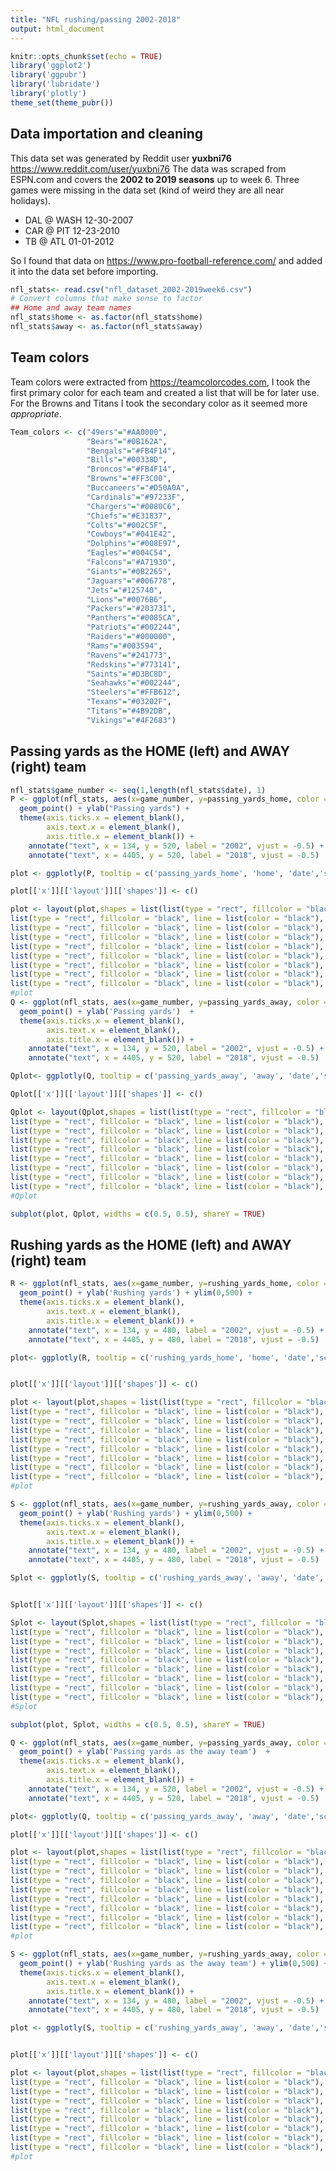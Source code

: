 ```yaml
---
title: "NFL rushing/passing 2002-2018"
output: html_document
---
```



```r
knitr::opts_chunk$set(echo = TRUE)
library('ggplot2')
library('ggpubr')
library('lubridate')
library('plotly')
theme_set(theme_pubr())
```

## Data importation and cleaning

This data set was generated by Reddit user **yuxbni76** <https://www.reddit.com/user/yuxbni76>
The data was scraped from ESPN.com and covers the **2002 to 2019 seasons** up to week 6. Three
games were missing in the data set (kind of weird they are all near holidays).

* DAL @ WASH 12-30-2007
* CAR @ PIT  12-23-2010
* TB  @ ATL  01-01-2012

So I found that data on <https://www.pro-football-reference.com/> and added it 
into the data set before importing.

```r
nfl_stats<- read.csv("nfl_dataset_2002-2019week6.csv")
# Convert columns that make sense to factor
## Home and away team names
nfl_stats$home <- as.factor(nfl_stats$home)
nfl_stats$away <- as.factor(nfl_stats$away)
```

## Team colors
Team colors were extracted from <https://teamcolorcodes.com>, I took the first primary color
for each team and created a list that will be for later use. For the Browns and Titans I took the
secondary color as it seemed more *appropriate*.

```r
Team_colors <- c("49ers"="#AA0000",
                 "Bears"="#0B162A",
                 "Bengals"="#FB4F14",
                 "Bills"="#00338D",
                 "Broncos"="#FB4F14",
                 "Browns"="#FF3C00",
                 "Buccaneers"="#D50A0A",
                 "Cardinals"="#97233F",
                 "Chargers"="#0080C6",
                 "Chiefs"="#E31837",
                 "Colts"="#002C5F",
                 "Cowboys"="#041E42",
                 "Dolphins"="#008E97",
                 "Eagles"="#004C54",
                 "Falcons"="#A71930",
                 "Giants"="#0B2265",
                 "Jaguars"="#006778",
                 "Jets"="#125740",
                 "Lions"="#0076B6",
                 "Packers"="#203731",
                 "Panthers"="#0085CA",
                 "Patriots"="#002244",
                 "Raiders"="#000000",
                 "Rams"="#003594",
                 "Ravens"="#241773",
                 "Redskins"="#773141",
                 "Saints"="#D3BC8D",
                 "Seahawks"="#002244",
                 "Steelers"="#FFB612",
                 "Texans"="#03202F",
                 "Titans"="#4B92DB",
                 "Vikings"="#4F2683")
```


## Passing yards as the HOME (left) and AWAY (right) team
```r
nfl_stats$game_number <- seq(1,length(nfl_stats$date), 1)
P <- ggplot(nfl_stats, aes(x=game_number, y=passing_yards_home, color = home, label=date, label2=score_home, label3=score_away)) + geom_smooth(se=FALSE, method = "loess", formula = y ~ x) + scale_color_manual(values = Team_colors, name = "Team") +
  geom_point() + ylab("Passing yards") +
  theme(axis.ticks.x = element_blank(),
        axis.text.x = element_blank(),
        axis.title.x = element_blank()) +
    annotate("text", x = 134, y = 520, label = "2002", vjust = -0.5) +
    annotate("text", x = 4405, y = 520, label = "2018", vjust = -0.5) 

plot <- ggplotly(P, tooltip = c('passing_yards_home', 'home', 'date','score_home','score_away'))

plot[['x']][['layout']][['shapes']] <- c()

plot <- layout(plot,shapes = list(list(type = "rect", fillcolor = "black", line = list(color = "black"), opacity = 0.25, x0 = 1, x1 = 267, xref = "x", y0 = -100, y1 = 550, yref = "y"),
list(type = "rect", fillcolor = "black", line = list(color = "black"), opacity = 0.25, x0 = 534, x1 = 801, xref = "x", y0 = -100, y1 = 550, yref = "y"),
list(type = "rect", fillcolor = "black", line = list(color = "black"), opacity = 0.25, x0 = 1068, x1 = 1335, xref = "x", y0 = -100, y1 = 550, yref = "y"),
list(type = "rect", fillcolor = "black", line = list(color = "black"), opacity = 0.25, x0 = 1602, x1 = 1869, xref = "x", y0 = -100, y1 = 550, yref = "y"),
list(type = "rect", fillcolor = "black", line = list(color = "black"), opacity = 0.25, x0 = 2136, x1 = 2403, xref = "x", y0 = -100, y1 = 550, yref = "y"),
list(type = "rect", fillcolor = "black", line = list(color = "black"), opacity = 0.25, x0 = 2670, x1 = 2937, xref = "x", y0 = -100, y1 = 550, yref = "y"),
list(type = "rect", fillcolor = "black", line = list(color = "black"), opacity = 0.25, x0 = 3204, x1 = 3471, xref = "x", y0 = -100, y1 = 550, yref = "y"),
list(type = "rect", fillcolor = "black", line = list(color = "black"), opacity = 0.25, x0 = 3738, x1 = 4005, xref = "x", y0 = -100, y1 = 550, yref = "y"),
list(type = "rect", fillcolor = "black", line = list(color = "black"), opacity = 0.25, x0 = 4272, x1 = 4539, xref = "x", y0 = -100, y1 = 550, yref = "y")))
#plot
Q <- ggplot(nfl_stats, aes(x=game_number, y=passing_yards_away, color = away, label=date, label2=score_home, label3=score_away)) + geom_smooth(se=FALSE, method = "loess", formula = y ~ x) + scale_color_manual(values = Team_colors, name = "Team")+
  geom_point() + ylab('Passing yards')  +
  theme(axis.ticks.x = element_blank(),
        axis.text.x = element_blank(),
        axis.title.x = element_blank()) +
    annotate("text", x = 134, y = 520, label = "2002", vjust = -0.5) +
    annotate("text", x = 4405, y = 520, label = "2018", vjust = -0.5)

Qplot<- ggplotly(Q, tooltip = c('passing_yards_away', 'away', 'date','score_home','score_away'))

Qplot[['x']][['layout']][['shapes']] <- c()

Qplot <- layout(Qplot,shapes = list(list(type = "rect", fillcolor = "black", line = list(color = "black"), opacity = 0.25, x0 = 1, x1 = 267, xref = "x", y0 = -100, y1 = 550, yref = "y"),
list(type = "rect", fillcolor = "black", line = list(color = "black"), opacity = 0.25, x0 = 534, x1 = 801, xref = "x", y0 = -100, y1 = 550, yref = "y"),
list(type = "rect", fillcolor = "black", line = list(color = "black"), opacity = 0.25, x0 = 1068, x1 = 1335, xref = "x", y0 = -100, y1 = 550, yref = "y"),
list(type = "rect", fillcolor = "black", line = list(color = "black"), opacity = 0.25, x0 = 1602, x1 = 1869, xref = "x", y0 = -100, y1 = 550, yref = "y"),
list(type = "rect", fillcolor = "black", line = list(color = "black"), opacity = 0.25, x0 = 2136, x1 = 2403, xref = "x", y0 = -100, y1 = 550, yref = "y"),
list(type = "rect", fillcolor = "black", line = list(color = "black"), opacity = 0.25, x0 = 2670, x1 = 2937, xref = "x", y0 = -100, y1 = 550, yref = "y"),
list(type = "rect", fillcolor = "black", line = list(color = "black"), opacity = 0.25, x0 = 3204, x1 = 3471, xref = "x", y0 = -100, y1 = 550, yref = "y"),
list(type = "rect", fillcolor = "black", line = list(color = "black"), opacity = 0.25, x0 = 3738, x1 = 4005, xref = "x", y0 = -100, y1 = 550, yref = "y"),
list(type = "rect", fillcolor = "black", line = list(color = "black"), opacity = 0.25, x0 = 4272, x1 = 4539, xref = "x", y0 = -100, y1 = 550, yref = "y")))
#Qplot

subplot(plot, Qplot, widths = c(0.5, 0.5), shareY = TRUE)
```

## Rushing yards as the HOME (left) and AWAY (right) team
```r
R <- ggplot(nfl_stats, aes(x=game_number, y=rushing_yards_home, color = home, label=date, label2=score_home, label3=score_away)) + geom_smooth(se=FALSE, method = "loess", formula = y ~ x) + scale_color_manual(values = Team_colors, name = "Team") +
  geom_point() + ylab('Rushing yards') + ylim(0,500) +
  theme(axis.ticks.x = element_blank(),
        axis.text.x = element_blank(),
        axis.title.x = element_blank()) +
    annotate("text", x = 134, y = 480, label = "2002", vjust = -0.5) +
    annotate("text", x = 4405, y = 480, label = "2018", vjust = -0.5)

plot<- ggplotly(R, tooltip = c('rushing_yards_home', 'home', 'date','score_home','score_away'))


plot[['x']][['layout']][['shapes']] <- c()

plot <- layout(plot,shapes = list(list(type = "rect", fillcolor = "black", line = list(color = "black"), opacity = 0.25, x0 = 1, x1 = 267, xref = "x", y0 = -100, y1 = 550, yref = "y"),
list(type = "rect", fillcolor = "black", line = list(color = "black"), opacity = 0.25, x0 = 534, x1 = 801, xref = "x", y0 = -100, y1 = 550, yref = "y"),
list(type = "rect", fillcolor = "black", line = list(color = "black"), opacity = 0.25, x0 = 1068, x1 = 1335, xref = "x", y0 = -100, y1 = 550, yref = "y"),
list(type = "rect", fillcolor = "black", line = list(color = "black"), opacity = 0.25, x0 = 1602, x1 = 1869, xref = "x", y0 = -100, y1 = 550, yref = "y"),
list(type = "rect", fillcolor = "black", line = list(color = "black"), opacity = 0.25, x0 = 2136, x1 = 2403, xref = "x", y0 = -100, y1 = 550, yref = "y"),
list(type = "rect", fillcolor = "black", line = list(color = "black"), opacity = 0.25, x0 = 2670, x1 = 2937, xref = "x", y0 = -100, y1 = 550, yref = "y"),
list(type = "rect", fillcolor = "black", line = list(color = "black"), opacity = 0.25, x0 = 3204, x1 = 3471, xref = "x", y0 = -100, y1 = 550, yref = "y"),
list(type = "rect", fillcolor = "black", line = list(color = "black"), opacity = 0.25, x0 = 3738, x1 = 4005, xref = "x", y0 = -100, y1 = 550, yref = "y"),
list(type = "rect", fillcolor = "black", line = list(color = "black"), opacity = 0.25, x0 = 4272, x1 = 4539, xref = "x", y0 = -100, y1 = 550, yref = "y")))
#plot

S <- ggplot(nfl_stats, aes(x=game_number, y=rushing_yards_away, color = away, label=date, label2=score_home, label3=score_away))  + geom_smooth(se=FALSE, method = "loess", formula = y ~ x) + scale_color_manual(values = Team_colors, name = "Team") +
  geom_point() + ylab('Rushing yards') + ylim(0,500) +
  theme(axis.ticks.x = element_blank(),
        axis.text.x = element_blank(),
        axis.title.x = element_blank()) +
    annotate("text", x = 134, y = 480, label = "2002", vjust = -0.5) +
    annotate("text", x = 4405, y = 480, label = "2018", vjust = -0.5)

Splot <- ggplotly(S, tooltip = c('rushing_yards_away', 'away', 'date','score_home','score_away'))


Splot[['x']][['layout']][['shapes']] <- c()

Splot <- layout(Splot,shapes = list(list(type = "rect", fillcolor = "black", line = list(color = "black"), opacity = 0.25, x0 = 1, x1 = 267, xref = "x", y0 = -100, y1 = 550, yref = "y"),
list(type = "rect", fillcolor = "black", line = list(color = "black"), opacity = 0.25, x0 = 534, x1 = 801, xref = "x", y0 = -100, y1 = 550, yref = "y"),
list(type = "rect", fillcolor = "black", line = list(color = "black"), opacity = 0.25, x0 = 1068, x1 = 1335, xref = "x", y0 = -100, y1 = 550, yref = "y"),
list(type = "rect", fillcolor = "black", line = list(color = "black"), opacity = 0.25, x0 = 1602, x1 = 1869, xref = "x", y0 = -100, y1 = 550, yref = "y"),
list(type = "rect", fillcolor = "black", line = list(color = "black"), opacity = 0.25, x0 = 2136, x1 = 2403, xref = "x", y0 = -100, y1 = 550, yref = "y"),
list(type = "rect", fillcolor = "black", line = list(color = "black"), opacity = 0.25, x0 = 2670, x1 = 2937, xref = "x", y0 = -100, y1 = 550, yref = "y"),
list(type = "rect", fillcolor = "black", line = list(color = "black"), opacity = 0.25, x0 = 3204, x1 = 3471, xref = "x", y0 = -100, y1 = 550, yref = "y"),
list(type = "rect", fillcolor = "black", line = list(color = "black"), opacity = 0.25, x0 = 3738, x1 = 4005, xref = "x", y0 = -100, y1 = 550, yref = "y"),
list(type = "rect", fillcolor = "black", line = list(color = "black"), opacity = 0.25, x0 = 4272, x1 = 4539, xref = "x", y0 = -100, y1 = 550, yref = "y")))
#Splot

subplot(plot, Splot, widths = c(0.5, 0.5), shareY = TRUE)
```


























```r
Q <- ggplot(nfl_stats, aes(x=game_number, y=passing_yards_away, color = away, label=date, label2=score_home, label3=score_away)) + geom_smooth(se=FALSE, method = "loess", formula = y ~ x) + scale_color_manual(values = Team_colors, name = "Team")+
  geom_point() + ylab('Passing yards as the away team')  +
  theme(axis.ticks.x = element_blank(),
        axis.text.x = element_blank(),
        axis.title.x = element_blank()) +
    annotate("text", x = 134, y = 520, label = "2002", vjust = -0.5) +
    annotate("text", x = 4405, y = 520, label = "2018", vjust = -0.5)

plot<- ggplotly(Q, tooltip = c('passing_yards_away', 'away', 'date','score_home','score_away'))

plot[['x']][['layout']][['shapes']] <- c()

plot <- layout(plot,shapes = list(list(type = "rect", fillcolor = "black", line = list(color = "black"), opacity = 0.25, x0 = 1, x1 = 267, xref = "x", y0 = -100, y1 = 550, yref = "y"),
list(type = "rect", fillcolor = "black", line = list(color = "black"), opacity = 0.25, x0 = 534, x1 = 801, xref = "x", y0 = -100, y1 = 550, yref = "y"),
list(type = "rect", fillcolor = "black", line = list(color = "black"), opacity = 0.25, x0 = 1068, x1 = 1335, xref = "x", y0 = -100, y1 = 550, yref = "y"),
list(type = "rect", fillcolor = "black", line = list(color = "black"), opacity = 0.25, x0 = 1602, x1 = 1869, xref = "x", y0 = -100, y1 = 550, yref = "y"),
list(type = "rect", fillcolor = "black", line = list(color = "black"), opacity = 0.25, x0 = 2136, x1 = 2403, xref = "x", y0 = -100, y1 = 550, yref = "y"),
list(type = "rect", fillcolor = "black", line = list(color = "black"), opacity = 0.25, x0 = 2670, x1 = 2937, xref = "x", y0 = -100, y1 = 550, yref = "y"),
list(type = "rect", fillcolor = "black", line = list(color = "black"), opacity = 0.25, x0 = 3204, x1 = 3471, xref = "x", y0 = -100, y1 = 550, yref = "y"),
list(type = "rect", fillcolor = "black", line = list(color = "black"), opacity = 0.25, x0 = 3738, x1 = 4005, xref = "x", y0 = -100, y1 = 550, yref = "y"),
list(type = "rect", fillcolor = "black", line = list(color = "black"), opacity = 0.25, x0 = 4272, x1 = 4539, xref = "x", y0 = -100, y1 = 550, yref = "y")))
#plot


```



```r
S <- ggplot(nfl_stats, aes(x=game_number, y=rushing_yards_away, color = away, label=date, label2=score_home, label3=score_away))  + geom_smooth(se=FALSE, method = "loess", formula = y ~ x) + scale_color_manual(values = Team_colors, name = "Team") +
  geom_point() + ylab('Rushing yards as the away team') + ylim(0,500) +
  theme(axis.ticks.x = element_blank(),
        axis.text.x = element_blank(),
        axis.title.x = element_blank()) +
    annotate("text", x = 134, y = 480, label = "2002", vjust = -0.5) +
    annotate("text", x = 4405, y = 480, label = "2018", vjust = -0.5)

plot <- ggplotly(S, tooltip = c('rushing_yards_away', 'away', 'date','score_home','score_away'))


plot[['x']][['layout']][['shapes']] <- c()

plot <- layout(plot,shapes = list(list(type = "rect", fillcolor = "black", line = list(color = "black"), opacity = 0.25, x0 = 1, x1 = 267, xref = "x", y0 = -100, y1 = 550, yref = "y"),
list(type = "rect", fillcolor = "black", line = list(color = "black"), opacity = 0.25, x0 = 534, x1 = 801, xref = "x", y0 = -100, y1 = 550, yref = "y"),
list(type = "rect", fillcolor = "black", line = list(color = "black"), opacity = 0.25, x0 = 1068, x1 = 1335, xref = "x", y0 = -100, y1 = 550, yref = "y"),
list(type = "rect", fillcolor = "black", line = list(color = "black"), opacity = 0.25, x0 = 1602, x1 = 1869, xref = "x", y0 = -100, y1 = 550, yref = "y"),
list(type = "rect", fillcolor = "black", line = list(color = "black"), opacity = 0.25, x0 = 2136, x1 = 2403, xref = "x", y0 = -100, y1 = 550, yref = "y"),
list(type = "rect", fillcolor = "black", line = list(color = "black"), opacity = 0.25, x0 = 2670, x1 = 2937, xref = "x", y0 = -100, y1 = 550, yref = "y"),
list(type = "rect", fillcolor = "black", line = list(color = "black"), opacity = 0.25, x0 = 3204, x1 = 3471, xref = "x", y0 = -100, y1 = 550, yref = "y"),
list(type = "rect", fillcolor = "black", line = list(color = "black"), opacity = 0.25, x0 = 3738, x1 = 4005, xref = "x", y0 = -100, y1 = 550, yref = "y"),
list(type = "rect", fillcolor = "black", line = list(color = "black"), opacity = 0.25, x0 = 4272, x1 = 4539, xref = "x", y0 = -100, y1 = 550, yref = "y")))
#plot
```